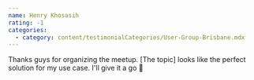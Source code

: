 ```yaml
---
name: Henry Khosasih
rating: -1
categories:
  - category: content/testimonialCategories/User-Group-Brisbane.mdx
---
```

Thanks guys for organizing the meetup. [The topic] looks like the
perfect solution for my use case. I'll give it a go 🙌